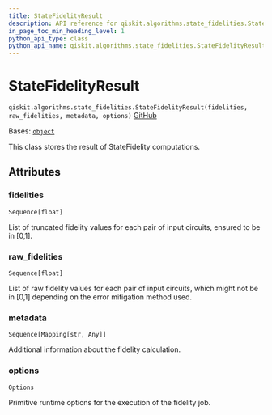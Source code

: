 ```yaml
---
title: StateFidelityResult
description: API reference for qiskit.algorithms.state_fidelities.StateFidelityResult
in_page_toc_min_heading_level: 1
python_api_type: class
python_api_name: qiskit.algorithms.state_fidelities.StateFidelityResult
---
```


# StateFidelityResult

<span id="qiskit.algorithms.state_fidelities.StateFidelityResult" />

`qiskit.algorithms.state_fidelities.StateFidelityResult(fidelities, raw_fidelities, metadata, options)` [GitHub](https://github.com/qiskit/qiskit/tree/stable/0.46/qiskit/algorithms/state_fidelities/state_fidelity_result.py "view source code")

Bases: [`object`](https://docs.python.org/3/library/functions.html#object "(in Python v3.12)")

This class stores the result of StateFidelity computations.

## Attributes

<span id="qiskit.algorithms.state_fidelities.StateFidelityResult.fidelities" />

### fidelities

`Sequence[float]`

List of truncated fidelity values for each pair of input circuits, ensured to be in \[0,1].

<span id="qiskit.algorithms.state_fidelities.StateFidelityResult.raw_fidelities" />

### raw\_fidelities

`Sequence[float]`

List of raw fidelity values for each pair of input circuits, which might not be in \[0,1] depending on the error mitigation method used.

<span id="qiskit.algorithms.state_fidelities.StateFidelityResult.metadata" />

### metadata

`Sequence[Mapping[str, Any]]`

Additional information about the fidelity calculation.

<span id="qiskit.algorithms.state_fidelities.StateFidelityResult.options" />

### options

`Options`

Primitive runtime options for the execution of the fidelity job.

